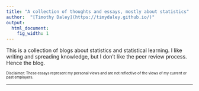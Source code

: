 ```yaml
---
title: "A collection of thoughts and essays, mostly about statistics"
author:  "[Timothy Daley](https://timydaley.github.io/)"
output:
  html_document:
    fig_width: 1
---
```















This is a collection of blogs about statistics and statistical learning.  I like writing and spreading knowledge, but I don't like the peer review process. Hence the blog. 


<sub><sup> Disclaimer: These essays represent my personal views and are not reflective of the views of my current or past employers. </sup></sub>

----

